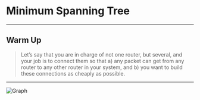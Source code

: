 
# Minimum Spanning Tree

---

## Warm Up 

> Let’s say that you are in charge of not one router, but several, and your job is to connect them so that a) any packet can get from any router to any other router in your system, and b) you want to build these connections as cheaply as possible.

---

![Graph](https://code.org/curriculum/docs/csp/U2L06-graph-1.png)
